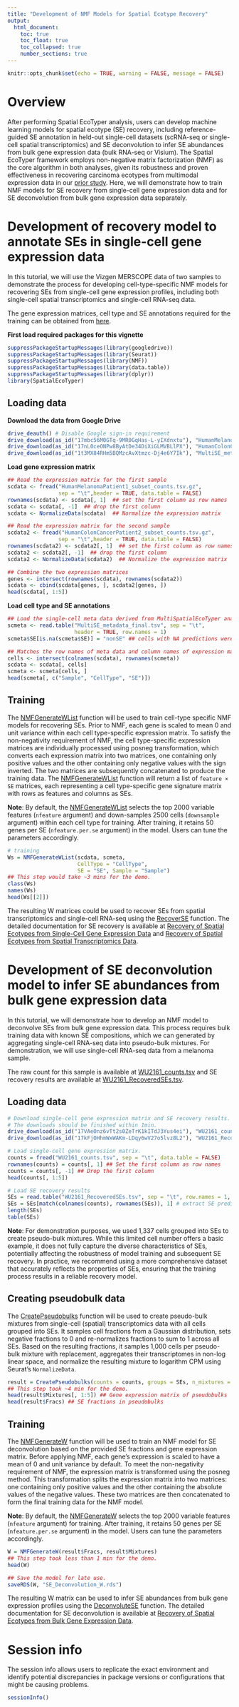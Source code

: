 ```yaml
---
title: "Development of NMF Models for Spatial Ecotype Recovery"
output: 
  html_document:
    toc: true
    toc_float: true
    toc_collapsed: true
    number_sections: true
---
```


```r
knitr::opts_chunk$set(echo = TRUE, warning = FALSE, message = FALSE)
```

# Overview

After performing Spatial EcoTyper analysis, users can develop machine learning models for spatial ecotype (SE) recovery, including reference-guided SE annotation in held-out single-cell datasets (scRNA-seq or single-cell spatial transcriptomics) and SE deconvolution to infer SE abundances from bulk gene expression data (bulk RNA-seq or Visium). The Spatial EcoTyper framework employs non-negative matrix factorization (NMF) as the core algorithm in both analyses, given its robustness and proven effectiveness in recovering carcinoma ecotypes from multimodal expression data in our [prior study](https://www.sciencedirect.com/science/article/pii/S0092867421010618). Here, we will demonstrate how to train NMF models for SE recovery from single-cell gene expression data and for SE deconvolution from bulk gene expression data separately.

# Development of recovery model to annotate SEs in single-cell gene expression data

In this tutorial, we will use the Vizgen MERSCOPE data of two samples to demonstrate the process for developing cell-type-specific NMF models for recovering SEs from single-cell gene expression profiles, including both single-cell spatial transcriptomics and single-cell RNA-seq data.

The gene expression matrices, cell type and SE annotations required for the training can be obtained from [here](https://drive.google.com/open?id=17lFcu0DrUChy_1Edfs-dvVAPQLenL-jT&usp=drive_fs).

__First load required packages for this vignette__

```r
suppressPackageStartupMessages(library(googledrive))
suppressPackageStartupMessages(library(Seurat))
suppressPackageStartupMessages(library(NMF))
suppressPackageStartupMessages(library(data.table))
suppressPackageStartupMessages(library(dplyr))
library(SpatialEcoTyper)
```

## Loading data

__Download the data from Google Drive__
```r
drive_deauth() # Disable Google sign-in requirement
drive_download(as_id("17mbc56M0GTq-9MR0GqHas-L-yIXdnxtu"), "HumanMelanomaPatient1_subset_counts.tsv.gz", overwrite = TRUE)
drive_download(as_id("17nL0ceONPw8ByAtDe34DiXiGLMVBLlPX"), "HumanColonCancerPatient2_subset_counts.tsv.gz", overwrite = TRUE)
drive_download(as_id("1t3MX84RHm5BQMzcAvXtmzc-Dj4e6Y7Ik"), "MultiSE_metadata_final.tsv", overwrite = TRUE)
```

__Load gene expression matrix__
```r
## Read the expression matrix for the first sample
scdata <- fread("HumanMelanomaPatient1_subset_counts.tsv.gz", 
                sep = "\t",header = TRUE, data.table = FALSE)
rownames(scdata) <- scdata[, 1]  ## set the first column as row names
scdata <- scdata[, -1]  ## drop the first column
scdata <- NormalizeData(scdata)  ## Normalize the expression matrix

## Read the expression matrix for the second sample
scdata2 <- fread("HumanColonCancerPatient2_subset_counts.tsv.gz", 
                sep = "\t",header = TRUE, data.table = FALSE)
rownames(scdata2) <- scdata2[, 1]  ## set the first column as row names
scdata2 <- scdata2[, -1]  ## drop the first column
scdata2 <- NormalizeData(scdata2)  ## Normalize the expression matrix

## Combine the two expression matrices
genes <- intersect(rownames(scdata), rownames(scdata2))
scdata <- cbind(scdata[genes, ], scdata2[genes, ])
head(scdata[, 1:5])
```

__Load cell type and SE annotations__
```r
## Load the single-cell meta data derived from MultiSpatialEcoTyper analysis
scmeta <- read.table("MultiSE_metadata_final.tsv", sep = "\t", 
                     header = TRUE, row.names = 1)
scmeta$SE[is.na(scmeta$SE)] = "nonSE" ## cells with NA predictions were assigned into the nonSE group

## Matches the row names of meta data and column names of expression matrix
cells <- intersect(colnames(scdata), rownames(scmeta))
scdata <- scdata[, cells]
scmeta <- scmeta[cells, ]
head(scmeta[, c("Sample", "CellType", "SE")])
```

## Training

The [NMFGenerateWList](../reference/NMFGenerateWList.html) function will be used to train cell-type specific NMF models for recovering SEs. Prior to NMF, each gene is scaled to mean 0 and unit variance within each cell type-specific expression matrix. To satisfy the non-negativity requirement of NMF, the cell type-specific expression matrices are individually processed using posneg transformation, which converts each expression matrix into two matrices, one containing only positive values and the other containing only negative values with the sign inverted. The two matrices are subsequently concatenated to produce the training data. The [NMFGenerateWList](../reference/NMFGenerateWList.html) function will return a list of `feature × SE` matrices, each representing a cell type-specific gene signature matrix with rows as features and columns as SEs. 

**Note**: By default, the [NMFGenerateWList](../reference/NMFGenerateWList.html) selects the top 2000 variable features (`nfeature` argument) and down-samples 2500 cells (`downsample` argument) within each cell type for training. After training, it retains 50 genes per SE (`nfeature.per.se` argument) in the model. Users can tune the parameters accordingly.

```r
# training
Ws = NMFGenerateWList(scdata, scmeta, 
                      CellType = "CellType",
                      SE = "SE", Sample = "Sample")
## This step would take ~3 mins for the demo.
class(Ws)
names(Ws)
head(Ws[[2]])
```

The resulting W matrices could be used to recover SEs from spatial transcriptomics and single-cell RNA-seq using the [RecoverSE](../reference/RecoverSE.html) function. The detailed documentation for SE recovery is available at [Recovery of Spatial Ecotypes from Single-Cell Gene Expression Data](Recovery_scRNA.html) and [Recovery of Spatial Ecotypes from Spatial Transcriptomics Data](Recovery_Spatial.html).

# Development of SE deconvolution model to infer SE abundances from bulk gene expression data

In this tutorial, we will demonstrate how to develop an NMF model to deconvolve SEs from bulk gene expression data. This process requires bulk training data with known SE compositions, which we can generated by aggregating single-cell RNA-seq data into pseudo-bulk mixtures. For demonstration, we will use single-cell RNA-seq data from a melanoma sample. 

The raw count for this sample is available at  [WU2161_counts.tsv](https://drive.google.com/open?id=17VAeOnz6vTt2s0ZeTrK1kITdJ3Yus4ei&usp=drive_fs) and SE recovery results are available at [WU2161_RecoveredSEs.tsv](https://drive.google.com/open?id=17kFjOHhmWxWAKm-LDqy6wV27o5lvz8L2&usp=drive_fs).

## Loading data

```r
# Download single-cell gene expression matrix and SE recovery results.
# The downloads should be finished within 1min.
drive_download(as_id("17VAeOnz6vTt2s0ZeTrK1kITdJ3Yus4ei"), "WU2161_counts.tsv", overwrite = TRUE)
drive_download(as_id("17kFjOHhmWxWAKm-LDqy6wV27o5lvz8L2"), "WU2161_RecoveredSEs.tsv", overwrite = TRUE)
```

```r
# Load single-cell gene expression matrix.
counts = fread("WU2161_counts.tsv", sep = "\t", data.table = FALSE)
rownames(counts) = counts[, 1] ## Set the first column as row names
counts = counts[, -1] ## Drop the first column
head(counts[, 1:5])

# Load SE recovery results
SEs = read.table("WU2161_RecoveredSEs.tsv", sep = "\t", row.names = 1, header = TRUE)
SEs = SEs[match(colnames(counts), rownames(SEs)), 1] # extract SE predictions
length(SEs)
table(SEs)
```
  
**Note**: For demonstration purposes, we used 1,337 cells grouped into SEs to create pseudo-bulk mixtures. While this limited cell number offers a basic example, it does not fully capture the diverse characteristics of SEs, potentially affecting the robustness of model training and subsequent SE recovery. In practice, we recommend using a more comprehensive dataset that accurately reflects the properties of SEs, ensuring that the training process results in a reliable recovery model.

## Creating pseudobulk data

The [CreatePseudobulks](../reference/CreatePseudobulks.html) function will be used to create pseudo-bulk mixtures from single-cell (spatial) transcriptomics data with all cells grouped into SEs. It samples cell fractions from a Gaussian distribution, sets negative fractions to 0 and re-normalizes fractions to sum to 1 across all SEs. Based on the resulting fractions, it samples 1,000 cells per pseudo-bulk mixture with replacement, aggregates their transcriptomes in non-log linear space, and normalize the resulting mixture to logarithm CPM using Seurat's `NormalizeData`.

```r
result = CreatePseudobulks(counts = counts, groups = SEs, n_mixtures = 100)
## This step took ~4 min for the demo.
head(result$Mixtures[, 1:5]) ## Gene expression matrix of pseudobulks
head(result$Fracs) ## SE fractions in pseudobulks
```

## Training

The [NMFGenerateW](../reference/NMFGenerateW.html) function will be used to train an NMF model for SE deconvolution based on the provided SE fractions and gene expression matrix. Before applying NMF, each gene's expression is scaled to have a mean of 0 and unit variance by default. To meet the non-negativity requirement of NMF, the expression matrix is transformed using the posneg method. This transformation splits the expression matrix into two matrices: one containing only positive values and the other containing the absolute values of the negative values. These two matrices are then concatenated to form the final training data for the NMF model.

**Note**: By default, the [NMFGenerateW](../reference/NMFGenerateW.html) selects the top 2000 variable features (`nfeature` argument) for training. After training, it retains 50 genes per SE (`nfeature.per.se` argument) in the model. Users can tune the parameters accordingly.

```r
W = NMFGenerateW(result$Fracs, result$Mixtures)
## This step took less than 1 min for the demo.
head(W)
```

```r
## Save the model for late use.
saveRDS(W, "SE_Deconvolution_W.rds")
```

The resulting W matrix can be used to infer SE abundances from bulk gene expression profiles using the [DeconvoluteSE](../reference/DeconvoluteSE.html) function. The detailed documentation for SE deconvolution is available at [Recovery of Spatial Ecotypes from Bulk Gene Expression Data](Recovery_Bulk.html).


# Session info

The session info allows users to replicate the exact environment and identify potential discrepancies in package versions or configurations that might be causing problems.

```r
sessionInfo()
```
